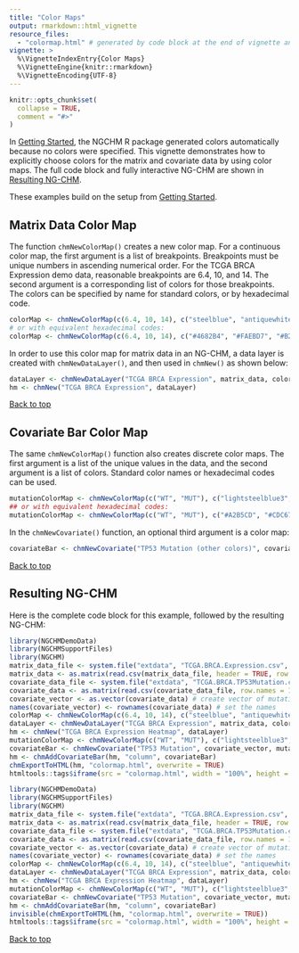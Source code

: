 ```yaml
---
title: "Color Maps"
output: rmarkdown::html_vignette
resource_files:
  - "colormap.html" # generated by code block at the end of vignette and displayed in an iframe
vignette: >
  %\VignetteIndexEntry{Color Maps}
  %\VignetteEngine{knitr::rmarkdown}
  %\VignetteEncoding{UTF-8}
---
```


```r
knitr::opts_chunk$set(
  collapse = TRUE,
  comment = "#>"
)
```

In [Getting Started](getting-started.html), the NGCHM R package generated colors
automatically because no colors were specified.
This vignette demonstrates how to explicitly choose colors for the matrix and covariate data by using
color maps.
The full code block and fully interactive NG-CHM are shown in [Resulting NG-CHM](#resulting-ng-chm).

These examples build on the setup from [Getting Started](getting-started.html).

## Matrix Data Color Map

The function `chmNewColorMap()` creates a new color map. For a continuous color map, the first argument
is a list of breakpoints. Breakpoints must be unique numbers in ascending numerical order.
For the TCGA BRCA Expression demo data, reasonable breakpoints are 6.4, 10, and 14.
The second argument is a corresponding list of
colors for those breakpoints. The colors can be specified by name for standard colors, or by hexadecimal code.

```r
colorMap <- chmNewColorMap(c(6.4, 10, 14), c("steelblue", "antiquewhite", "firebrick"))
# or with equivalent hexadecimal codes:
colorMap <- chmNewColorMap(c(6.4, 10, 14), c("#4682B4", "#FAEBD7", "#B22222"))
```

In order to use this color map for matrix data in an NG-CHM, a data layer is created with `chmNewDataLayer()`,
and then used in `chmNew()` as shown below:

```r
dataLayer <- chmNewDataLayer("TCGA BRCA Expression", matrix_data, colorMap)
hm <- chmNew("TCGA BRCA Expression", dataLayer)
```

[Back to top](#)

## Covariate Bar Color Map

The same `chmNewColorMap()` function also creates discrete color maps.
The first argument is a list of the unique values in the data,
and the second argument is a list of colors. Standard color names or hexadecimal codes can be used.

```r
mutationColorMap <- chmNewColorMap(c("WT", "MUT"), c("lightsteelblue3", "khaki3"))
## or with equivalent hexadecimal codes:
mutationColorMap <- chmNewColorMap(c("WT", "MUT"), c("#A2B5CD", "#CDC673"))
```

In the `chmNewCovariate()` function, an optional third argument is a color map:

```r
covariateBar <- chmNewCovariate("TP53 Mutation (other colors)", covariate_vector, mutationColorMap)
```

[Back to top](#)

## Resulting NG-CHM

Here is the complete code block for this example, followed by the resulting NG-CHM:

```r
library(NGCHMDemoData)
library(NGCHMSupportFiles)
library(NGCHM)
matrix_data_file <- system.file("extdata", "TCGA.BRCA.Expression.csv", package = "NGCHMDemoData")
matrix_data <- as.matrix(read.csv(matrix_data_file, header = TRUE, row.names = 1, check.names = FALSE))
covariate_data_file <- system.file("extdata", "TCGA.BRCA.TP53Mutation.csv", package = "NGCHMDemoData")
covariate_data <- as.matrix(read.csv(covariate_data_file, row.names = 1))
covariate_vector <- as.vector(covariate_data) # create vector of mutation data
names(covariate_vector) <- rownames(covariate_data) # set the names
colorMap <- chmNewColorMap(c(6.4, 10, 14), c("steelblue", "antiquewhite", "firebrick"))
dataLayer <- chmNewDataLayer("TCGA BRCA Expression", matrix_data, colorMap)
hm <- chmNew("TCGA BRCA Expression Heatmap", dataLayer)
mutationColorMap <- chmNewColorMap(c("WT", "MUT"), c("lightsteelblue3", "khaki3"))
covariateBar <- chmNewCovariate("TP53 Mutation", covariate_vector, mutationColorMap)
hm <- chmAddCovariateBar(hm, "column", covariateBar)
chmExportToHTML(hm, "colormap.html", overwrite = TRUE)
htmltools::tags$iframe(src = "colormap.html", width = "100%", height = 700)
```


```r
library(NGCHMDemoData)
library(NGCHMSupportFiles)
library(NGCHM)
matrix_data_file <- system.file("extdata", "TCGA.BRCA.Expression.csv", package = "NGCHMDemoData")
matrix_data <- as.matrix(read.csv(matrix_data_file, header = TRUE, row.names = 1, check.names = FALSE))
covariate_data_file <- system.file("extdata", "TCGA.BRCA.TP53Mutation.csv", package = "NGCHMDemoData")
covariate_data <- as.matrix(read.csv(covariate_data_file, row.names = 1))
covariate_vector <- as.vector(covariate_data) # create vector of mutation data
names(covariate_vector) <- rownames(covariate_data) # set the names
colorMap <- chmNewColorMap(c(6.4, 10, 14), c("steelblue", "antiquewhite", "firebrick"))
dataLayer <- chmNewDataLayer("TCGA BRCA Expression", matrix_data, colorMap)
hm <- chmNew("TCGA BRCA Expression Heatmap", dataLayer)
mutationColorMap <- chmNewColorMap(c("WT", "MUT"), c("lightsteelblue3", "khaki3"))
covariateBar <- chmNewCovariate("TP53 Mutation", covariate_vector, mutationColorMap)
hm <- chmAddCovariateBar(hm, "column", covariateBar)
invisible(chmExportToHTML(hm, "colormap.html", overwrite = TRUE))
htmltools::tags$iframe(src = "colormap.html", width = "100%", height = 700)
```

[Back to top](#)
